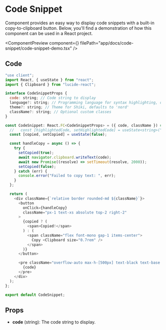 
# Code Snippet 

Component provides an easy way to display code snippets with a built-in copy-to-clipboard button. Below, you'll find a demonstration of how this component can be used in a React project.

<ComponentPreview
  component={<CodeSnippetDemo />}
  filePath="app/docs/code-snippet/code-snippet-demo.tsx"
/>

## Code

```javascript
"use client";
import React, { useState } from "react";
import { Clipboard } from "lucide-react";

interface CodeSnippetProps {
  code: string; // Code string to display
  language?: string; // Programming language for syntax highlighting, defaults to 'typescript'
  theme?: string; // Theme for Shiki, defaults to 'nord'
  className?: string; // Optional custom classes
}

const CodeSnippet: React.FC<CodeSnippetProps> = ({ code, className }) => {
  //   const [highlightedCode, setHighlightedCode] = useState<string>("");
  const [copied, setCopied] = useState(false);

  const handleCopy = async () => {
    try {
      setCopied(true);
      await navigator.clipboard.writeText(code);
      await new Promise((resolve) => setTimeout(resolve, 2000));
      setCopied(false);
    } catch (err) {
      console.error("Failed to copy text: ", err);
    }
  };

  return (
    <div className={`relative border rounded-md ${className}`}>
      <button
        onClick={handleCopy}
        className="px-1 text-xs absolute top-2 right-2"
      >
        {copied ? (
          <span>Copied!</span>
        ) : (
          <span className="flex font-mono gap-1 items-center">
            Copy <Clipboard size="0.7rem" />
          </span>
        )}
      </button>

      <pre className="overflow-auto max-h-[500px] text-black text-base scrollbar-hidden">
        {code}
      </pre>
    </div>
  );
};

export default CodeSnippet;
```

## Props

- **code** (string): The code string to display.
